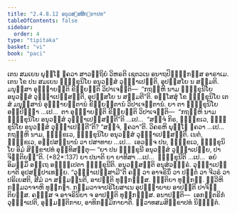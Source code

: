 ```yaml
---
title: "2.4.8.12 ອນຸວສ຺ສສິກ຺ຂາປທ"
tableOfContents: false
sidebar:
  order: 4
type: "tipitaka"
basket: "vi"
book: "paci"
---
```



<DynamicBreadcrumb />

<Division number="1170" book="paci">

<Paragraph number="3409" book="paci">
ເຕນ ສມເຍນ ພຸທ຺ໂຘ ຠຄວາ ສາວຕ຺ຖິຍໍ ວິຫຣຕິ ເຊຕວເນ ອນາຖປິຓ຺ຑິກສ຺ສ ອາຣາເມ. ເຕນ ໂຂ ປນ ສມເຍນ ຠິກ຺ຂຸນິໂຍ ອນຸວສ຺ສໍ ວຸຏ຺ຐາເປນ຺ຕິ, ອຸປສ຺ສໂຍ ນ ສມ຺ມຕິ. ມນຸສ຺ສາ ອຸຊ຺ຌາຍນ຺ຕິ ຂິຍ຺ຍນ຺ຕິ ວິປາເຈນ຺ຕິ—  “ກຖຎ຺ຫິ ນາມ ຠິກ຺ຂຸນິໂຍ ອນຸວສ຺ສໍ ວຸຏ຺ຐາເປສ຺ສນ຺ຕິ, ອຸປສ຺ສໂຍ ນ ສມ຺ມຕີ”ຕິ.
</Paragraph>

<Paragraph number="3410" book="paci">
ອສ຺ໂສສຸໍ ໂຂ ຠິກ຺ຂຸນິໂຍ ເຕສໍ ມນຸສ຺ສານໍ ອຸຊ຺ຌາຍນ຺ຕານໍ ຂິຍ຺ຍນ຺ຕານໍ ວິປາເຈນ຺ຕານໍ. ຍາ ຕາ ຠິກ຺ຂຸນິໂຍ ອປ຺ປິຈ຺ຉາ …ເປ…  ຕາ ອຸຊ຺ຌາຍນ຺ຕິ ຂິຍ຺ຍນ຺ຕິ ວິປາເຈນ຺ຕິ—  “ກຖຎ຺ຫິ ນາມ ຠິກ຺ຂຸນິໂຍ ອນຸວສ຺ສໍ ວຸຏ຺ຐາເປສ຺ສນ຺ຕີ”ຕິ …ເປ…  “ສຈ຺ຈໍ ກິຣ, ຠິກ຺ຂເວ, ຠິກ຺ຂຸນິໂຍ ອນຸວສ຺ສໍ ວຸຏ຺ຐາເປນ຺ຕີ”ຕິ? “ສຈ຺ຈໍ, ຠຄວາ”ຕິ. ວິຄຣຫິ ພຸທ຺ໂຘ ຠຄວາ …ເປ…  ກຖຎ຺ຫິ ນາມ, ຠິກ຺ຂເວ, ຠິກ຺ຂຸນິໂຍ ອນຸວສ຺ສໍ ວຸຏ຺ຐາເປສ຺ສນ຺ຕິ. ເນຕໍ, ຠິກ຺ຂເວ, ອປ຺ປສນ຺ນານໍ ວາ ປສາທາຍ …ເປ…  ເອວຎ຺ຈ ປນ, ຠິກ຺ຂເວ, ຠິກ຺ຂຸນິໂຍ ອິມໍ ສິກ຺ຂາປທໍ ອຸທ຺ທິສນ຺ຕຸ—
</Paragraph>

</Division>
<Division number="1171" book="paci">

<Paragraph number="3411" book="paci">
<Emphasis>“ຍາ ປນ ຠິກ຺ຂຸນີ ອນຸວສ຺ສໍ ວຸຏ຺ຐາເປຍ຺ຍ, ປາຈິຕ຺ຕິຍນ຺”</Emphasis>ຕິ. (*82*:<Emphasis>137</Emphasis>)
</Paragraph>

</Division>
<Division number="1172" book="paci">

<Paragraph number="3412" book="paci">
<Emphasis>ຍາ ປນາ</Emphasis>ຕິ ຍາ ຍາທິສາ …ເປ…  <Emphasis>ຠິກ຺ຂຸນີ</Emphasis>ຕິ …ເປ…  ອຍໍ ອິມສ຺ມິໍ ອຕ຺ເຖ ອຘິປ຺ເປຕາ ຠິກ຺ຂຸນີຕິ.
</Paragraph>

<Paragraph number="3413" book="paci">
<Emphasis>ອນຸວສ຺ສນ຺</Emphasis>ຕິ ອນຸສໍວຈ຺ຉຣໍ. <Emphasis>ວຸຏ຺ຐາເປຍ຺ຍາ</Emphasis>ຕິ ອຸປສມ຺ປາເທຍ຺ຍ.
</Paragraph>

<Paragraph number="3414" book="paci">
“ວຸຏ຺ຐາເປສ຺ສາມີ”ຕິ ຄຓໍ ວາ ອາຈຣິນິໍ ວາ ປຕ຺ຕໍ ວາ ຈີວຣໍ ວາ ປຣິເຍສຕິ, ສີມໍ ວາ ສມ຺ມນ຺ນຕິ, ອາປຕ຺ຕິ ທຸກ຺ກຏສ຺ສ. ຎຕ຺ຕິຍາ ທຸກ຺ກຏໍ. ທ຺ວີຫິ ກມ຺ມວາຈາຫິ ທຸກ຺ກຏາ. ກມ຺ມວາຈາປຣິໂຍສາເນ ອຸປຊ຺ຌາຍາຍ ອາປຕ຺ຕິ ປາຈິຕ຺ຕິຍສ຺ສ. ຄຓສ຺ສ ຈ ອາຈຣິນິຍາ ຈ ອາປຕ຺ຕິ ທຸກ຺ກຏສ຺ສ.
</Paragraph>

</Division>
<Division number="1173" book="paci">

<Paragraph number="3415" book="paci">
ອນາປຕ຺ຕິ—  ເອກນ຺ຕຣິກໍ ວຸຏ຺ຐາເປຕິ, ອຸມ຺ມຕ຺ຕິກາຍ, ອາທິກມ຺ມິກາຍາຕິ.

</Paragraph>
</Division>

<Paragraph number="3416" type="center" book="paci">
ທ຺ວາທສມສິກ຺ຂາປທໍ ນິຏ຺ຐິຕໍ.
</Paragraph>